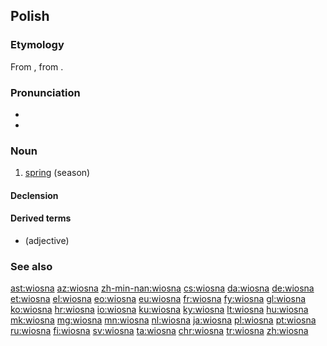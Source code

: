 ==Polish==

===Etymology===
From {{inh|pl|sla-pro|*vesna}}, from {{etyl|ine-pro|pl}}.

===Pronunciation===
* {{pl-IPA-auto}}
* {{audio|pl-wiosna.ogg|audio|lang=pl}}

===Noun===
{{pl-noun|f}}

# [[spring]] (season)

====Declension====
{{pl-decl-noun-f|wio|sn|genp=wiosen}}

====Derived terms====
* {{l|pl|wiosenny}} (adjective)

===See also===
{{table:seasons/pl}}

[[ast:wiosna]]
[[az:wiosna]]
[[zh-min-nan:wiosna]]
[[cs:wiosna]]
[[da:wiosna]]
[[de:wiosna]]
[[et:wiosna]]
[[el:wiosna]]
[[eo:wiosna]]
[[eu:wiosna]]
[[fr:wiosna]]
[[fy:wiosna]]
[[gl:wiosna]]
[[ko:wiosna]]
[[hr:wiosna]]
[[io:wiosna]]
[[ku:wiosna]]
[[ky:wiosna]]
[[lt:wiosna]]
[[hu:wiosna]]
[[mk:wiosna]]
[[mg:wiosna]]
[[mn:wiosna]]
[[nl:wiosna]]
[[ja:wiosna]]
[[pl:wiosna]]
[[pt:wiosna]]
[[ru:wiosna]]
[[fi:wiosna]]
[[sv:wiosna]]
[[ta:wiosna]]
[[chr:wiosna]]
[[tr:wiosna]]
[[zh:wiosna]]